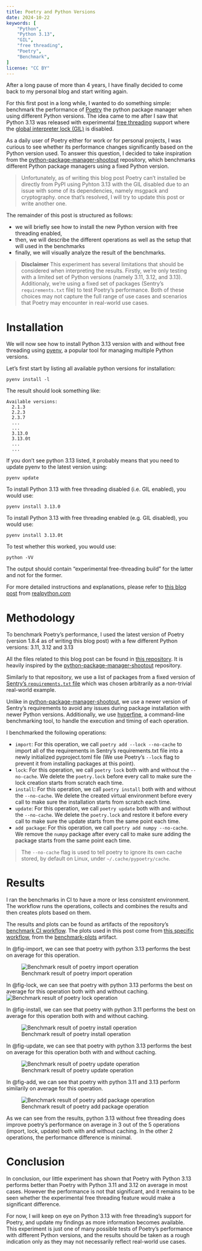 ```yaml
---
title: Poetry and Python Versions
date: 2024-10-22
keywords: [
    "Python",
    "Python 3.13",
    "GIL",
    "free threading",
    "Poetry",
    "Benchmark",
]
license: "CC BY"
---
```


After a long pause of more than 4 years, I have finally decided to come back to my personal blog and start writing again.

For this first post in a long while, I wanted to do something simple:
benchmark the performance of [Poetry](https://python-poetry.org/) the python package manager when using different Python versions.
The idea came to me after I saw that Python 3.13 was released with experimental
[free threading](https://docs.python.org/3/howto/free-threading-python.html) support where the [global interpreter lock (GIL)](https://docs.python.org/3/glossary.html#term-global-interpreter-lock) is disabled.

As a daily user of Poetry either for work or for personal projects, I was curious to see whether its performance
changes significantly based on the Python version used. To answer this question, I decided to take inspiration
from the [python-package-manager-shootout](https://github.com/lincolnloop/python-package-manager-shootout) repository,
which benchmarks different Python package managers using a fixed Python version.

> Unfortunately, as of writing this blog post Poetry can't installed be directly from PyPI using Pyhton 3.13 with the GIL disabled due to an issue with some of its dependencies, namely msgpack and cryptography. once that's resolved, I will try to update this post or write another one.

The remainder of this post is structured as follows:

- we will briefly see how to install the new Python version with free threading enabled,
- then, we will describe the different operations as well as the setup that will used in the benchmarks
- finally, we will visually analyze the result of the benchmarks. 

> **Disclaimer**
> This experiment has several limitations that should be considered when interpreting the results.
> Firstly, we're only testing with a limited set of Python versions (namely 3.11, 3.12, and 3.13).
> Additionaly, we're using a fixed set of packages (Sentry's `requirements.txt` file) to test Poetry's performance.
> Both of these choices may not capture the full range of use cases and scenarios that Poetry may encounter in real-world use cases.

# Installation

We will now see how to install Python 3.13 version with and without free threading using [pyenv](https://github.com/pyenv/pyenv), a popular tool for managing multiple Python versions.

Let's first start by listing all available python versions for installation:

```shell
pyenv install -l
```

The result should look something like:

```shell
Available versions:
  2.1.3
  2.2.3
  2.3.7
  ...
  ...
  3.13.0
  3.13.0t
  ...
  ...
```

If you don't see python 3.13 listed, it probably
means that you need to update pyenv to the latest version using:

```shell
pyenv update
```

To install Python 3.13 with free threading disabled (i.e. GIL enabled), you would use:

```shell
pyenv install 3.13.0
```

To install Python 3.13 with free threading enabled (e.g. GIL disabled), you would use:

```shell
pyenv install 3.13.0t
```

To test whether this worked, you would use:

```shell
python -VV
```

The output should contain "experimental free-threading build" for the latter and not for the former.

For more detailed instructions and explanations, please refer to [this blog post](https://realpython.com/python313-free-threading-jit/)
from [realpython.com](https://realpython.com)

# Methodology

To benchmark Poetry's performance, I used the latest version of Poetry (version 1.8.4 as of writing this blog post)
with a few different Python versions: 3.11, 3.12 and 3.13

All the files related to this blog post can be found in [this repository](https://github.com/AnesBenmerzoug/poetry-python-benchmark).
It is heavily inspired by the [python-package-manager-shootout](https://github.com/lincolnloop/python-package-manager-shootout) repository.

Similarly to that repository, we use a list of packages from a fixed version of [Sentry's `requirements.txt` file](https://github.com/getsentry/sentry/blob/da11f63098ef5c661e879effb8688178bb5eccee/requirements-base.txt) which was chosen arbitrarily as a non-trivial real-world example.

Unlike in [python-package-manager-shootout](https://lincolnloop.github.io/python-package-manager-shootout/),
we use a newer version of Sentry's requirements to avoid any issues during package installation with newer Python versions. Additionally, we use [hyperfine](https://github.com/sharkdp/hyperfine), a command-line benchmarking tool, to handle the execution and timing of each operation.

I benchmarked the following operations:

- `import`: For this operation, we call `poetry add --lock --no-cache` to import all of the requirements in Sentry's requirements.txt file into a newly initialized pyproject.toml file (We use Poetry's `--lock` flag to prevent it from installing packages at this point).
- `lock`: For this operation, we call `poetry lock` both with and without the `--no-cache`. We delete the `poetry.lock` before every call to make sure the lock creation starts from scratch each time. 
- `install`: For this operation, we call `poetry install` both with and without the `--no-cache`. We delete the created virtual environment before every call to make sure the installation starts from scratch each time.
- `update`: For this operation, we call `poetry update` both with and without the `--no-cache`. We delete the `poetry.lock` and restore it before every call to make sure the update starts from the same point each time.
- `add package`: For this operation, we call `poetry add numpy --no-cache`. We remove the `numpy` package after every call to make sure adding the package starts from the same point each time.

> The `--no-cache` flag is used to tell poetry to ignore its own cache stored, by default on Linux, under `~/.cache/pypoetry/cache`.

# Results

I ran the benchmarks in CI to have a more or less consistent environment. The workflow runs the operations, collects and combines the results and then creates plots based on them.

The results and plots can be found as artifacts of the repository's [benchmark CI workflow](https://github.com/AnesBenmerzoug/poetry-python-benchmark/actions). The plots used in this post come from [this specific workflow](https://github.com/AnesBenmerzoug/poetry-python-benchmark/actions/runs/11463804221), from the [benchmark-plots](https://github.com/AnesBenmerzoug/poetry-python-benchmark/actions/runs/11463804221/artifacts/2089086106) artifact.

In @fig-import, we can see that poetry with python 3.13 performs the best on average for this operation.

![Benchmark result of poetry import operation](plot_import.svg){#fig-import .lightbox}

In @fig-lock, we can see that poetry with python 3.13 performs the best on average for this operation both with and without caching.
![Benchmark result of poetry lock operation](plot_lock.svg){#fig-lock .lightbox}

In @fig-install, we can see that poetry with python 3.11 performs the best on average for this operation both with and without caching.

![Benchmark result of poetry install operation](plot_install.svg){#fig-install .lightbox}

In @fig-update, we can see that poetry with python 3.13 performs the best on average for this operation both with and without caching.

![Benchmark result of poetry update operation](plot_update.svg){#fig-update .lightbox}

In @fig-add, we can see that poetry with python 3.11 and 3.13 perform similarily on average for this operation.

![Benchmark result of poetry add package operation](plot_add.svg){#fig-add .lightbox}

As we can see from the results, python 3.13 without free threading does improve poetry's performance on average
in 3 out of the 5 operations (import, lock, update) both with and without caching. In the other 2 operations, the performance difference is minimal.

# Conclusion

In conclusion, our little experiment has shown that Poetry with Python 3.13 performs better than
Poetry with Python 3.11 and 3.12 on average in most cases. However the performance is not that significant, 
and it remains to be seen whether the experimental free threading feature would make a significant difference.

For now, I will keep on eye on Python 3.13 with free threading's support for Poetry, and update my findings as more information becomes available.
This experiment is just one of many possible tests of Poetry's performance with different Python versions, and the results should be taken as a rough indication only as they may not necessarily reflect real-world use cases.
